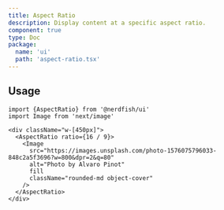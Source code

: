 ```yaml
---
title: Aspect Ratio
description: Display content at a specific aspect ratio.
component: true
type: Doc
package:
  name: 'ui'
  path: 'aspect-ratio.tsx'
---
```


<ComponentExample src="/components/examples/aspect-ratio/demo.tsx">
  <AspectRatioDemo />
</ComponentExample>

## Usage

```tsx
import {AspectRatio} from '@nerdfish/ui'
import Image from 'next/image'
```

```tsx
<div className="w-[450px]">
  <AspectRatio ratio={16 / 9}>
    <Image
      src="https://images.unsplash.com/photo-1576075796033-848c2a5f3696?w=800&dpr=2&q=80"
      alt="Photo by Alvaro Pinot"
      fill
      className="rounded-md object-cover"
    />
  </AspectRatio>
</div>
```
